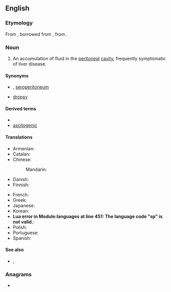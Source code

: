 ==English==

===Etymology===
From {{bor|en|la|ascītēs}}, borrowed from {{bor|en|grc|ἀσκίτης}}, from {{m|grc|ἀσκός||wineskin}}.

===Noun===
{{en-noun|ascites}}
{{wikipedia}}

# {{lb|en|medicine}} An accumulation of fluid in the [[peritoneal]] [[cavity]], frequently symptomatic of liver disease.

====Synonyms====
* {{l|en|hydroperitoneum}}, [[seroperitoneum]]
* {{l|en|abdominal}} [[dropsy]]

====Derived terms====
* {{l|en|ascitic}}
* [[ascitogenic]]

====Translations====
{{trans-top|symptom}}
* Armenian: {{t+|hy|ասցիտ|tr=asc’it}}
* Catalan: {{t+|ca|ascites|f}}
* Chinese:
*: Mandarin: {{t+|cmn|腹水|tr=fùshuǐ}}
* Danish: {{t-needed|da}}
* Finnish: {{t|fi|vesivatsa}}
{{trans-mid}}
* French: {{t+|fr|ascite|f}}
* Greek: {{t|el|ασκίτης|m|sc=Grek}}
* Japanese: {{t|ja|腹水|tr=fukusui}}
* Korean: {{t-needed|ko}}
* <strong class="error"><span class="scribunto-error" id="mw-scribunto-error-0">Lua error in Module:languages at line 451: The language code &quot;sp&quot; is not valid.</span></strong>: {{t|sp|<strong class="error"><span class="scribunto-error" id="mw-scribunto-error-1">Lua error in Module:languages at line 451: The language code &quot;sp&quot; is not valid.</span></strong>|alt=ascitis}}
* Polish: {{t|pl|wodobrzusze|n}}
* Portuguese: {{t+|pt|ascite|f}}
* Spanish: {{t|es|ascitis}}
{{trans-bottom}}

====See also====
* {{l|en|ascetes}}, {{l|en|ascetic}}

===Anagrams===
* {{anagrams|en|a=aceisst|Stacies|ectasis}}